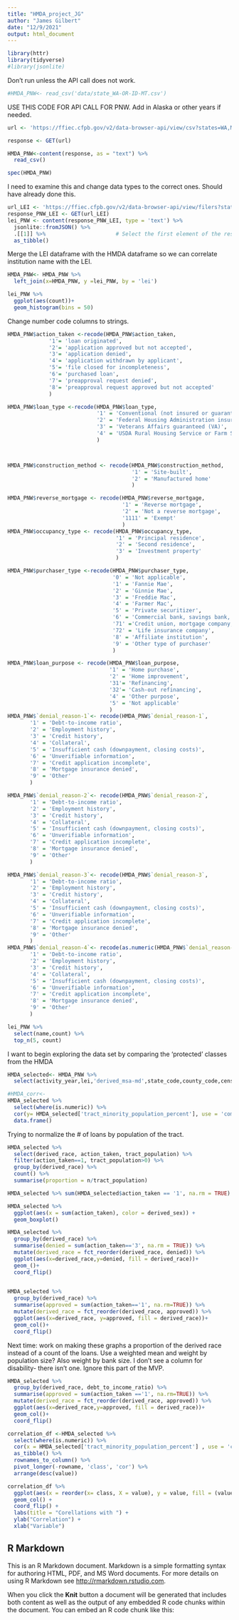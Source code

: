 ```yaml
---
title: "HMDA_project_JG"
author: "James Gilbert"
date: "12/9/2021"
output: html_document
---
```


```r
library(httr)
library(tidyverse)
#library(jsonlite)
```

Don't run unless the API call does not work. 
```r
#HMDA_PNW<- read_csv('data/state_WA-OR-ID-MT.csv')
```


USE THIS CODE FOR API CALL FOR PNW. Add in Alaska or other years if needed. 
```r
url <- 'https://ffiec.cfpb.gov/v2/data-browser-api/view/csv?states=WA,MT,ID,OR&years=2020'

response <- GET(url)

HMDA_PNW<-content(response, as = "text") %>%
  read_csv()
```
```r
spec(HMDA_PNW)
```
I need to examine this and change data types to the correct ones. Should have already done this. 


```r
url_LEI <- 'https://ffiec.cfpb.gov/v2/data-browser-api/view/filers?states=WA,MT,ID,OR&years=2020'
response_PNW_LEI <- GET(url_LEI) 
lei_PNW <- content(response_PNW_LEI, type = 'text') %>% 
  jsonlite::fromJSON() %>% 
  .[[1]] %>%                      # Select the first element of the resulting list
  as_tibble()
```

Merge the LEI dataframe with the HMDA dataframe so we can correlate institution name with the LEI. 
```r
HMDA_PNW<- HMDA_PNW %>%
  left_join(x=HMDA_PNW, y =lei_PNW, by = 'lei')

```

```r
lei_PNW %>% 
  ggplot(aes(count))+
  geom_histogram(bins = 50)
```


Change number code columns to strings. 
```r
HMDA_PNW$action_taken <-recode(HMDA_PNW$action_taken,
             '1'= 'loan originated',
             '2'= 'application approved but not accepted',
             '3'= 'application denied',
             '4'= 'application withdrawn by applicant',
             '5'= 'file closed for incompleteness',
             '6'= 'purchased loan',
             '7'= 'preapproval request denied',
             '8'= 'preapproval request approved but not accepted'
             )

HMDA_PNW$loan_type <-recode(HMDA_PNW$loan_type,
                            '1' = 'Conventional (not insured or guaranteed by FHA, VA, RHS, or FSA)',
                            '2' = 'Federal Housing Administration insured (FHA)',
                            '3' = 'Veterans Affairs guaranteed (VA)',
                            '4' = 'USDA Rural Housing Service or Farm Service Agency guaranteed (RHS or FSA)'
                            )



HMDA_PNW$construction_method <- recode(HMDA_PNW$construction_method,
                                       '1' = 'Site-built',
                                       '2' = 'Manufactured home'
                                       )

HMDA_PNW$reverse_mortgage <- recode(HMDA_PNW$reverse_mortgage,
                                    '1' = 'Reverse mortgage',
                                    '2' = 'Not a reverse mortgage',
                                    '1111' = 'Exempt'
                                    )
HMDA_PNW$occupancy_type <- recode(HMDA_PNW$occupancy_type,
                                  '1' = 'Principal residence',
                                  '2' = 'Second residence',
                                  '3' = 'Investment property'
                                  )

HMDA_PNW$purchaser_type <-recode(HMDA_PNW$purchaser_type,
                                 '0' = 'Not applicable',
                                 '1' = 'Fannie Mae',
                                 '2' = 'Ginnie Mae',
                                 '3' = 'Freddie Mac',
                                 '4' = 'Farmer Mac',
                                 '5' = 'Private securitizer',
                                 '6' = 'Commercial bank, savings bank, or savings association',
                                 '71' ='Credit union, mortgage company, or finance company',
                                 '72' = 'Life insurance company',
                                 '8' = 'Affiliate institution',
                                 '9' = 'Other type of purchaser'                                
                                 )

HMDA_PNW$loan_purpose <- recode(HMDA_PNW$loan_purpose,
                                '1' = 'Home purchase',
                                '2' = 'Home improvement',
                                '31'= 'Refinancing',
                                '32'= 'Cash-out refinancing',
                                '4' = 'Other purpose',
                                '5' = 'Not applicable'
                                )
HMDA_PNW$`denial_reason-1`<- recode(HMDA_PNW$`denial_reason-1`,
       '1' = 'Debt-to-income ratio',
       '2' = 'Employment history',
       '3' = 'Credit history',
       '4' = 'Collateral',
       '5' = 'Insufficient cash (downpayment, closing costs)',
       '6' = 'Unverifiable information',
       '7' = 'Credit application incomplete',
       '8' = 'Mortgage insurance denied',
       '9' = 'Other'
       )

HMDA_PNW$`denial_reason-2`<- recode(HMDA_PNW$`denial_reason-2`,
       '1' = 'Debt-to-income ratio',
       '2' = 'Employment history',
       '3' = 'Credit history',
       '4' = 'Collateral',
       '5' = 'Insufficient cash (downpayment, closing costs)',
       '6' = 'Unverifiable information',
       '7' = 'Credit application incomplete',
       '8' = 'Mortgage insurance denied',
       '9' = 'Other'
       )

HMDA_PNW$`denial_reason-3`<- recode(HMDA_PNW$`denial_reason-3`,
       '1' = 'Debt-to-income ratio',
       '2' = 'Employment history',
       '3' = 'Credit history',
       '4' = 'Collateral',
       '5' = 'Insufficient cash (downpayment, closing costs)',
       '6' = 'Unverifiable information',
       '7' = 'Credit application incomplete',
       '8' = 'Mortgage insurance denied',
       '9' = 'Other'
       )
HMDA_PNW$`denial_reason-4`<- recode(as.numeric(HMDA_PNW$`denial_reason-4`),
       '1' = 'Debt-to-income ratio',
       '2' = 'Employment history',
       '3' = 'Credit history',
       '4' = 'Collateral',
       '5' = 'Insufficient cash (downpayment, closing costs)',
       '6' = 'Unverifiable information',
       '7' = 'Credit application incomplete',
       '8' = 'Mortgage insurance denied',
       '9' = 'Other'
       )

```


```r
lei_PNW %>% 
  select(name,count) %>% 
  top_n(5, count)
```

I want to begin exploring the data set by comparing the 'protected' classes from the HMDA

```r
HMDA_selected<- HMDA_PNW %>% 
  select(activity_year,lei,'derived_msa-md',state_code,county_code,census_tract,derived_loan_product_type,derived_dwelling_category,derived_ethnicity,derived_race,derived_sex,action_taken,purchaser_type,preapproval,loan_type,loan_purpose,lien_status,reverse_mortgage,loan_amount,loan_to_value_ratio,interest_rate,rate_spread,hoepa_status,total_loan_costs,total_points_and_fees,origination_charges,loan_term,property_value,construction_method,occupancy_type,manufactured_home_land_property_interest,total_units,income,debt_to_income_ratio,applicant_age,'co-applicant_age',applicant_age_above_62,'co-applicant_age_above_62','denial_reason-1','denial_reason-2','denial_reason-3','denial_reason-4',tract_population,tract_minority_population_percent,ffiec_msa_md_median_family_income,tract_to_msa_income_percentage,tract_owner_occupied_units,tract_one_to_four_family_homes,tract_median_age_of_housing_units)
```

```r
#HMDA_corr<- 
HMDA_selected %>%
  select(where(is.numeric)) %>% 
  cor(y= HMDA_selected['tract_minority_population_percent'], use = 'complete.obs') %>% 
  data.frame()
```

Trying to normalize the # of loans by population of the tract. 
```r
HMDA_selected %>% 
  select(derived_race, action_taken, tract_population) %>% 
  filter(action_taken==1, tract_population>0) %>% 
  group_by(derived_race) %>% 
  count() %>% 
  summarise(proportion = n/tract_population)
```  

```r
HMDA_selected %>% sum(HMDA_selected$action_taken == '1', na.rm = TRUE)
```


```r
HMDA_selected %>% 
  ggplot(aes(x = sum(action_taken), color = derived_sex)) +
  geom_boxplot()
```


```r
HMDA_selected %>% 
  group_by(derived_race) %>% 
  summarise(denied = sum(action_taken=='3', na.rm = TRUE)) %>% 
  mutate(derived_race = fct_reorder(derived_race, denied)) %>%  
  ggplot(aes(x=derived_race,y=denied, fill = derived_race))+
  geom_()+
  coord_flip()
  
```

```r
HMDA_selected %>% 
  group_by(derived_race) %>% 
  summarise(approved = sum(action_taken=='1', na.rm=TRUE)) %>% 
  mutate(derived_race = fct_reorder(derived_race, approved)) %>% 
  ggplot(aes(x=derived_race, y=approved, fill = derived_race))+
  geom_col()+
  coord_flip()
```


Next time: work on making these graphs a proportion of the derived race instead of a count of the loans. 
Use a weighted mean and weight by population size?
Also weight by bank size. 
I don't see a column for disability- there isn't one. Ignore this part of the MVP. 

```r
HMDA_selected %>% 
  group_by(derived_race, debt_to_income_ratio) %>% 
  summarise(approved = sum(action_taken =='1', na.rm=TRUE)) %>% 
  mutate(derived_race = fct_reorder(derived_race, approved)) %>% 
  ggplot(aes(x=derived_race,y=approved, fill = derived_race))+
  geom_col()+
  coord_flip()

```
```r
correlation_df <-HMDA_selected %>%
  select(where(is.numeric)) %>%
  cor(x = HMDA_selected['tract_minority_population_percent'] , use = 'complete.obs') %>%
  as_tibble() %>%
  rownames_to_column() %>%
  pivot_longer(-rowname, 'class', 'cor') %>%
  arrange(desc(value))
```

```r
correlation_df %>%
  ggplot(aes(x = reorder(x= class, X = value), y = value, fill = (value < 0))) +
  geom_col() +
  coord_flip() +
  labs(title = "Corellations with ") +
  ylab("Correlation") +
  xlab("Variable")
```


## R Markdown

This is an R Markdown document. Markdown is a simple formatting syntax for authoring HTML, PDF, and MS Word documents. For more details on using R Markdown see <http://rmarkdown.rstudio.com>.

When you click the **Knit** button a document will be generated that includes both content as well as the output of any embedded R code chunks within the document. You can embed an R code chunk like this:

